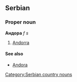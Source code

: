 ==Serbian==
===Proper noun===
'''Андора''' ''f s''
#[[Andorra]]
====See also====
*[[Andora]]
[[Category:Serbian country nouns]]